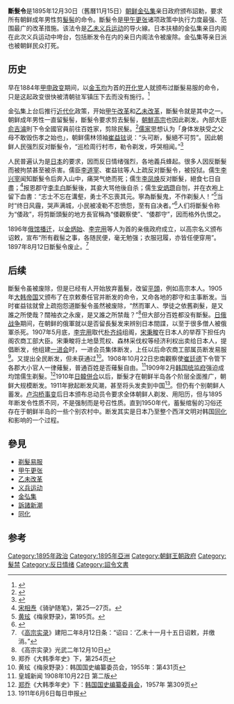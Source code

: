{{Otheruses|subject=朝鲜王朝頒佈的斷髮令|other=日本明治維新時頒佈的斷髮令|散髮脫刀令}}
{{Infobox Korean name
|hangul=단발령
|hanja=斷髮令
|rr=Danballyeong
|mr=Tanballyŏng
}}
'''斷髮令'''是1895年12月30日（舊曆11月15日）[[朝鲜王朝|朝鲜]][[金弘集_(朝鮮)|金弘集]]亲日政府颁布詔勅，要求所有朝鲜成年男性剪[[髻|髮髻]]的命令。斷髮令是[[甲午更张|甲午更张]]诸项政策中执行力度最强、范围最广的改革措施。该法令是[[义兵运动#第一次义兵运动|乙未义兵运动]]的导火線。日本扶植的金弘集亲日内阁在此次义兵运动中垮台，包括断发令在内的亲日内阁法令被废除。金弘集等亲日派也被朝鲜民众打死。

==历史==
早在1884年[[甲申政变|甲申政变]]期间，以[[金玉均|金玉均]]为首的[[开化党|开化党]]人就颁布过斷髮易服的命令，只是这起政变很快被清朝驻军镇压下去而没有施行。<ref>{{cite book|author=慎镛厦|title=《初期开化思想和甲申政变研究》|publisher=知识产业社|date=2000年|pages=239页}}</ref>

金弘集上台后推行[[近代化|近代化]]政策，开始[[甲午改革|甲午改革]]和[[乙未改革|乙未改革]]，斷髮令就是其中之一。朝鲜成年男性一直留髮髻，斷髮令要求剪去髮髻，[[朝鮮高宗|朝鮮高宗]]也因此剃发。內部大臣[[俞吉濬|俞吉濬]]則下令全國官員前往百姓家，剪除民髮。<ref>{{Cite web |url=http://ap6.pccu.edu.tw/Encyclopedia/data.asp?id=4716 |title=斷髮令 |access-date=2012-10-12 |archive-date=2019-08-23 |archive-url=https://web.archive.org/web/20190823125528/http://ap6.pccu.edu.tw/Encyclopedia/data.asp?id=4716 |dead-url=no }}</ref>[[儒家|儒家]]思想认为「身体发肤受之父母不敢毁伤孝之始也」，朝鲜儒林领袖[[崔益铉|崔益铉]]说：“头可断，髮絕不可剪”。因此朝鲜人民强烈反对斷髮令，“巡检周行村市，勒令剃发，呼哭相闻。”<ref>{{cite book|author=朴殷植|title=《韩国痛史》|pages=第130页}}</ref>

人民普遍认为是[[日本|日本]]的要求，因而反日情绪强烈，各地義兵蜂起。很多人因反斷髮而被拘禁甚至被杀害。儒臣[[李道宰|李道宰]]、崔益铉等人上疏反对斷髮令，被投狱。儒生[[李兴宰|李兴宰]]闻知斷髮令后奔入山中，痛哭气绝而死；儒生[[李凤焕|李凤焕]]反对斷髮，絕食七日自盡；<ref>[[宋相焘|宋相焘]]《骑驴随笔》，第25—27页。</ref>报恩郡守[[李圭白|李圭白]]斷髮後，其妾大骂他後自杀；儒生[[安炳瓒|安炳瓒]]自刎，并在衣袍上留下血書：“志士不忘在溝壑，勇士不忘喪其元。寧為斷髮鬼，不作剃髮人！”<ref>[[黄玹|黄玹]]《梅泉野录》，第195页。</ref>当时“终日风霾，哭声满城，小民被凌勒不忍愤怨，至有自决者。”<ref>{{cite book|author=郑乔|title=《大韩季年史》上卷|pages=第134页}}</ref>人们将斷髮令称为“倭政”，将剪斷頭髮的地方長官稱為“倭觀察使”、“倭郡守”，因而格外仇恨之。

1896年[[俄馆播迁|俄馆播迁]]，以[[金炳始|金炳始]]、[[李完用|李完用]]等人为首的亲俄政府成立，以高宗名义颁布诏敕，宣布“所有截髻之事，各随民便，毫无勉强；衣服冠履，亦皆任便穿用”。1897年8月12日斷髮令废止。<ref>《[[朝鮮王朝實錄|高宗实录]]》建阳二年8月12日条：“诏曰：‘乙未十一月十五日诏敕，并缴消。”</ref>

== 后续 ==
斷髮令虽被废除，但是已经有人开始放弃蓄髮，改留[[平頭|平頭]]，例如高宗本人。1905年[[大韩帝国|大韩帝国]]又颁布了在京敕奏任官并断发的命令，又命各地的郡守和主事断发。当时崔益铉就曾上疏抱怨道斷髮令虽然被废除，“然而軍人、學徒之依舊剃髮，是又誰之所使哉？闊袖衣之永废，是又誰之所禁哉？”<ref>《高宗实录》光武二年12月10日</ref>但大部分百姓都没有斷髮。[[日俄战争|日俄战争]]期间，在朝鲜的俄軍就以是否留長髮发来辨别日本間諜，以至于很多僧人被俄軍杀死。1907年5月底，[[李完用|李完用]]取代[[朴齐纯|朴齐纯]]组阁，[[宋秉畯|宋秉畯]]在日本人的举荐下担任内阁农商工部大臣。宋秉畯将土地垦荒权、森林采伐权等经济利权出卖给日本人，提倡断发，他组建[[一进会|一进会]]时，一进会员集体断发，上任以后命农商工部属员断发易服<ref>郑乔《大韩季年史》下，第254页</ref>。又提出全民断发，但未获通过<ref>黄玹《梅泉野录》：韩国国史编纂委员会，1955年：第431页</ref>。1908年10月22日忠南觀察使[[崔廷德|崔廷德]]下令管下各郡大小官人一律薙髮，普通百姓是否薙髮自由。<ref>皇城新闻 1908年10月22日 第二版</ref>1909年2月[[韩国统监府|韩国统监府]]强迫成均馆儒生剃髮。<ref>[[郑乔|郑乔]]《大韩季年史》下：[[國史編纂委員會|韩国国史编纂委員会]]，1957年 第309页</ref>1910年[[日韓併合|日韓併合]]以后，斷髮才在朝鲜半岛各个阶层全面推广，朝鲜大规模断发。1911年掀起断发风潮，甚至将头发卖到中国<ref>1911年6月6日每日申报</ref>。但仍有个别朝鲜人蓄发。[[卢沟桥事变|卢沟桥事变]]后日本颁布总动员令要求全体朝鲜人剃发、用阳历，但与1895年断发令性质不同，不是强制而是号召性质。直到1950年代，蓄髮绾髻的习俗还存在于朝鲜半岛的一些个别农村中。断发其实是日本乃至整个西洋文明对韩国[[同化|同化]]和影响的一个过程。

==參見==
* [[剃髮易服|剃髮易服]]
* [[甲午更张|甲午更张]]
* [[乙未改革|乙未改革]]
* [[义兵运动|义兵运动]]
* [[金弘集|金弘集]]
* [[訴諸新潮|訴諸新潮]]
* [[同化|同化]]

== 参考 ==
{{Reflist|2}}

[[Category:1895年政治|Category:1895年政治]]
[[Category:1895年亞洲|Category:1895年亞洲]]
[[Category:朝鲜王朝政府|Category:朝鲜王朝政府]]
[[Category:髮禁|Category:髮禁]]
[[Category:反日情绪|Category:反日情绪]]
[[Category:詔令文書|Category:詔令文書]]